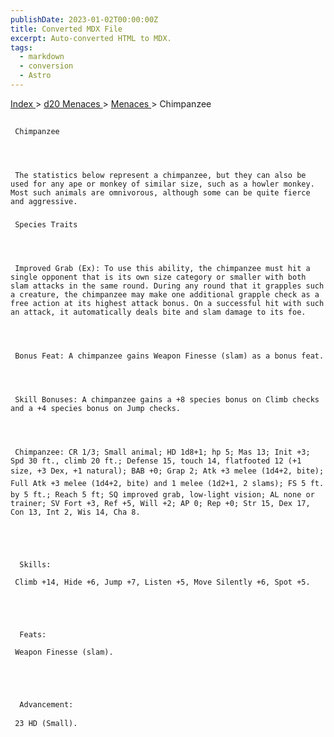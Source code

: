 ```yaml
---
publishDate: 2023-01-02T00:00:00Z
title: Converted MDX File
excerpt: Auto-converted HTML to MDX.
tags:
  - markdown
  - conversion
  - Astro
---
```


[
Index
](-index) >
[
d20 Menaces
](menaces-d20-index) >
[
Menaces
](menaces-d20-menaces-index) > Chimpanzee

##

     Chimpanzee




     The statistics below represent a chimpanzee, but they can also be used for any ape or monkey of similar size, such as a howler monkey. Most such animals are omnivorous, although some can be quite fierce and aggressive.

###

     Species Traits




     Improved Grab (Ex): To use this ability, the chimpanzee must hit a single opponent that is its own size category or smaller with both slam attacks in the same round. During any round that it grapples such a creature, the chimpanzee may make one additional grapple check as a free action at its highest attack bonus. On a successful hit with such an attack, it automatically deals bite and slam damage to its foe.




     Bonus Feat: A chimpanzee gains Weapon Finesse (slam) as a bonus feat.




     Skill Bonuses: A chimpanzee gains a +8 species bonus on Climb checks and a +4 species bonus on Jump checks.




     Chimpanzee: CR 1/3; Small animal; HD 1d8+1; hp 5; Mas 13; Init +3; Spd 30 ft., climb 20 ft.; Defense 15, touch 14, flatfooted 12 (+1 size, +3 Dex, +1 natural); BAB +0; Grap 2; Atk +3 melee (1d4+2, bite); Full Atk +3 melee (1d4+2, bite) and 1 melee (1d2+1, 2 slams); FS 5 ft. by 5 ft.; Reach 5 ft; SQ improved grab, low-light vision; AL none or trainer; SV Fort +3, Ref +5, Will +2; AP 0; Rep +0; Str 15, Dex 17, Con 13, Int 2, Wis 14, Cha 8.





      Skills:

     Climb +14, Hide +6, Jump +7, Listen +5, Move Silently +6, Spot +5.





      Feats:

     Weapon Finesse (slam).





      Advancement:

     23 HD (Small).
